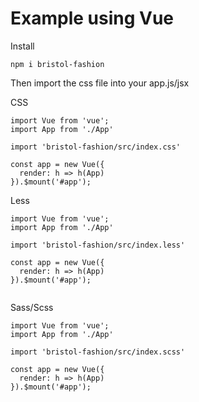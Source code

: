 
<Meta title="5. Usage/Vue" />

# Example using Vue

Install 

```
npm i bristol-fashion
```

Then import the css file into your app.js/jsx

CSS

```
import Vue from 'vue';
import App from './App'

import 'bristol-fashion/src/index.css'

const app = new Vue({
  render: h => h(App)
}).$mount('#app');

```

Less

```
import Vue from 'vue';
import App from './App'

import 'bristol-fashion/src/index.less'

const app = new Vue({
  render: h => h(App)
}).$mount('#app');


```

Sass/Scss
```
import Vue from 'vue';
import App from './App'

import 'bristol-fashion/src/index.scss'

const app = new Vue({
  render: h => h(App)
}).$mount('#app');
```